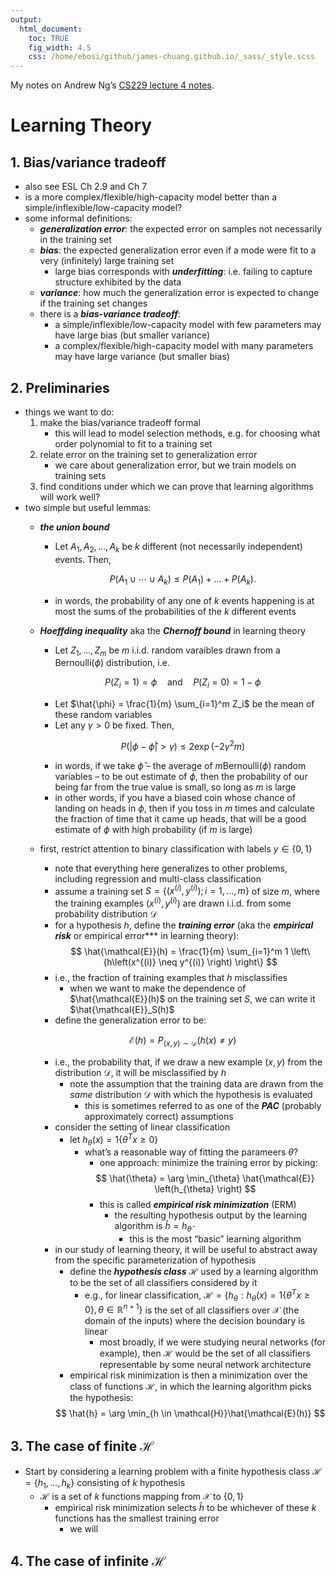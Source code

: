```yaml
---
output:
  html_document:
    toc: TRUE
    fig_width: 4.5
    css: /home/ebosi/github/james-chuang.github.io/_sass/_style.scss
---
```


My notes on Andrew Ng's [CS229 lecture 4 notes](http://cs229.stanford.edu/materials.html).

# **Learning Theory**

## **1. Bias/variance tradeoff**

  - also see ESL Ch 2.9 and Ch 7
  - is a more complex/flexible/high-capacity model better than a simple/inflexible/low-capacity model?
  - some informal definitions:
      - ***generalization error***: the expected error on samples not necessarily in the training set
      - ***bias***: the expected generalization error even if a mode were fit to a very (infinitely) large training set
          - large bias corresponds with ***underfitting***: i.e. failing to capture structure exhibited by the data
      - ***variance***: how much the generalization error is expected to change if the training set changes
      - there is a ***bias-variance tradeoff***:
          - a simple/inflexible/low-capacity model with few parameters may have large bias (but smaller variance)
          - a complex/flexible/high-capacity model with many parameters may have large variance (but smaller bias)
          
## **2. Preliminaries**

  - things we want to do:
      1. make the bias/variance tradeoff formal
          - this will lead to model selection methods, e.g. for choosing what order polynomial to fit to a training set
      2. relate error on the training set to generalization error
          - we care about generalization error, but we train models on training sets
      3. find conditions under which we can prove that learning algorithms will work well?
  - two simple but useful lemmas:
      - ***the union bound***
          - Let $A_1, A_2, \dots, A_k$ be $k$ different (not necessarily independent) events. Then,
          
          $$
          P\left(A_1 \cup \cdots \cup A_k \right) \leq P(A_1) + \dots + P(A_k).
          $$
          - in words, the probability of any one of $k$ events happening is at most the sums of the probabilities of the $k$ different events
      - ***Hoeffding inequality*** aka the ***Chernoff bound*** in learning theory
          - Let $Z_1, \dots, Z_m$ be $m$ i.i.d. random varaibles drawn from a $\text{Bernoulli}(\phi)$ distribution, i.e.
          
          $$
          P(Z_i = 1) = \phi \quad \text{and} \quad P(Z_i=0) = 1-\phi
          $$
          
          - Let $\hat{\phi} = \frac{1}{m} \sum_{i=1}^m Z_i$ be the mean of these random variables
          - Let any $\gamma > 0$ be fixed. Then,
          
          $$
          P \left(\left\lvert \phi- \hat{\phi}\right\rvert > \gamma \right) \leq 2 \exp \left( -2 \gamma^2m\right)
          $$
          
          - in words, if we take $\hat{\phi}$ -- the average of $m \text{Bernoulli}(\phi)$ random variables -- to be out estimate of $\phi$, then the probability of our being far from the true value is small, so long as $m$ is large
          - in other words, if you have a biased coin whose chance of landing on heads in $\phi$, then if you toss in $m$ times and calculate the fraction of time that it came up heads, that will be a good estimate of $\phi$ with high probability (if $m$ is large)
    - first, restrict attention to binary classification with labels $y \in \left\{ 0,1 \right\}$
        - note that everything here generalizes to other problems, including regression and multi-class classification
        - assume a training set $S = \left\{\left(x^{(i)}, y^{(i)}\right); i = 1, \dots, m \right\}$ of size $m$, where the training examples $\left(x^{(i)}, y^{(i)} \right)$ are drawn i.i.d. from some probability distribution $\mathcal{D}$
        - for a hypothesis $h$, define the ***training error*** (aka the ***empirical risk*** or empirical error*** in learning theory):
        $$
        \hat{\mathcal{E}}(h) = \frac{1}{m} \sum_{i=1}^m 1 \left\{h\left(x^{(i)} \neq y^{(i)} \right) \right\}
        $$
        - i.e., the fraction of training examples that $h$ misclassifies
            - when we want to make the dependence of $\hat{\mathcal{E}}(h)$ on the training set $S$, we can write it $\hat{\mathcal{E}}_S(h)$
        - define the generalization error to be:
        
        $$
        \mathcal{E}(h) = P_{\left(x,y \right)\sim \mathcal{D} }\left(h(x) \neq y \right)
        $$
        
        - i.e., the probability that, if we draw a new example $\left(x,y \right)$ from the distribution $\mathcal{D}$, it will be misclassified by $h$
            - note the assumption that the training data are drawn from the *same* distribution $\mathcal{D}$ with which the hypothesis is evaluated
                - this is sometimes referred to as one of the ***PAC*** (probably approximately correct) assumptions
        - consider the setting of linear classification
            - let $h_\theta (x) = 1 \left\{\theta^Tx \geq 0 \right\}$
                - what's a reasonable way of fitting the parameers $\theta$?
                    - one approach: minimize the training error by picking:
                    
                    $$
                    \hat{\theta} = \arg \min_{\theta} \hat{\mathcal{E}} \left(h_{\theta} \right)
                    $$
                    - this is called ***empirical risk minimization*** (ERM)
                        - the resulting hypothesis output by the learning algorithm is $\hat{h} = h_{\hat{\theta}}$
                            - this is the most "basic" learning algorithm
        - in our study of learning theory, it will be useful to abstract away from the specific parameterization of hypothesis
            - define the ***hypothesis class*** $\mathcal{H}$ used by a learning algorithm to be the set of all classifiers considered by it
                - e.g., for linear classification, $\mathcal{H} = \left\{h_\theta : h_\theta(x) = 1 \left\{\theta^Tx \geq 0 \right\}, \theta \in \mathbb{R}^{n+1} \right\}$ is the set of all classifiers over $\mathcal{X}$ (the domain of the inputs) where the decision boundary is linear
                    - most broadly, if we were studying neural networks (for example), then $\mathcal{H}$ would be the set of all classifiers representable by some neural network architecture
            - empirical risk minimization is then a minimization over the class of functions $\mathcal{H}$, in which the learning algorithm picks the hypothesis:
            
            $$
            \hat{h} = \arg \min_{h \in \mathcal{H}}\hat{\mathcal{E}(h)}
            $$
            
## **3. The case of finite $\mathcal{H}$**

  - Start by considering a learning problem with a finite hypothesis class $\mathcal{H} = \left\{h_1, \dots, h_k \right\}$ consisting of $k$ hypothesis
      - $\mathcal{H}$ is a set of $k$ functions mapping from $\mathcal{X}$ to $\left\{0,1 \right\}$
          - empirical risk minimization selects $\hat{h}$ to be whichever of these $k$ functions has the smallest training error
              - we will 

## **4. The case of infinite $\mathcal{H}$**